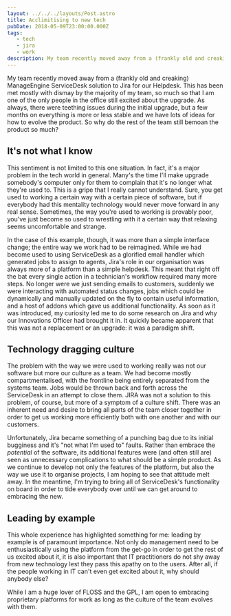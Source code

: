 ```yaml
---
layout: ../../../layouts/Post.astro
title: Acclimitising to new tech
pubDate: 2018-05-09T23:00:00.000Z
tags:
   - tech
   - jira
   - work
description: My team recently moved away from a (frankly old and creaking) ManageEngine ServiceDesk solution to Jira for our Helpdesk. This has been met mostly with dismay by the majority of my team, so much so that I am one of the only people in the office still excited about the upgrade.
---
```


My team recently moved away from a (frankly old and creaking) ManageEngine ServiceDesk solution to Jira for our Helpdesk. This has been met mostly with dismay by the majority of my team, so much so that I am one of the only people in the office still excited about the upgrade. As always, there were teething issues during the initial upgrade, but a few months on everything is more or less stable and we have lots of ideas for how to evolve the product. So why do the rest of the team still bemoan the product so much?

## It's not what I know

This sentiment is not limited to this one situation. In fact, it's a major problem in the tech world in general. Many's the time I'll make upgrade somebody's computer only for them to complain that it's no longer what they're used to. This is a gripe that I really cannot understand. Sure, you get used to working a certain way with a certain piece of software, but if everybody had this mentality technology would never move forward in any real sense. Sometimes, the way you're used to working is provably poor, you've just become so used to wrestling with it a certain way that relaxing seems uncomfortable and strange.

In the case of this example, though, it was more than a simple interface change; the entire way we work had to be reimagined. While we had become used to using ServiceDesk as a glorified email handler which generated jobs to assign to agents, Jira's role in our organisation was always more of a platform than a simple helpdesk. This meant that right off the bat every single action in a technician's workflow required many more steps. No longer were we just sending emails to customers, suddenly we were interacting with automated status changes, jobs which could be dynamically and manually updated on the fly to contain useful information, and a host of addons which gave us additional functionality. As soon as it was introduced, my curiosity led me to do some research on Jira and why our Innovations Officer had brought it in. It quickly became apparent that this was not a replacement or an upgrade: it was a paradigm shift.

## Technology dragging culture

The problem with the way we were used to working really was not our software but more our culture as a team. We had become mostly compartmentalised, with the frontline being entirely separated from the systems team. Jobs would be thrown back and forth across the ServiceDesk in an attempt to close them. JIRA was not a solution to this problem, of course, but more of a symptom of a culture shift. There was an inherent need and desire to bring all parts of the team closer together in order to get us working more efficiently both with one another and with our customers.

Unfortunately, Jira became something of a punching bag due to its initial bugginess and it's "not what I'm used to" faults. Rather than embrace the _potential_ of the software, its additional features were (and often still are) seen as unnecessary complications to what should be a simple product. As we continue to develop not only the features of the platform, but also the way we use it to organise projects, I am hoping to see that attitude melt away. In the meantime, I'm trying to bring all of ServiceDesk's functionality on board in order to tide everybody over until we can get around to embracing the new.

## Leading by example

This whole experience has highlighted something for me: leading by example is of paramount importance. Not only do management need to be enthusiastically using the platform from the get-go in order to get the rest of us excited about it, it is also important that IT practitioners do not shy away from new technology lest they pass this apathy on to the users. After all, if the people working in IT can't even get excited about it, why should anybody else?

While I am a huge lover of FLOSS and the GPL, I am open to embracing proprietary platforms for work as long as the culture of the team evolves with them.
